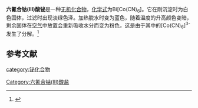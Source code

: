 {{Chembox
|   Name = 六氰合钴(III)酸铋
|CustomizedImage=[[File:Bi3+.svg|File:Bi3+.svg]][[File:Hexacyanocobaltate(III).png|171px]]
|   IUPACName = Bismuth hexacyanocobaltate(III)
|   OtherNames = 钴氰酸铋<br />高钴氰酸铋
| Section1 = {{Chembox Identifiers
|   CASNo = 129062-51-7
|   CASNo_Comment = 四水
|   CASNo_Ref = {{cascite|correct|CAS}}
|   CASNo2 = 669776-23-2
|   CASNo2_Ref = {{cascite|correct|CAS}}
|   CASNo2_Comment = 水合
|   RTECS = 
  }}
| Section2 = {{Chembox Properties
|   Formula = Bi[Co(CN)<sub>6</sub>]
|   MolarMass = 424.021
|   Appearance = 
|   Density = 
|   Solubility = 难溶于水
|   MeltingPt = 
|   BoilingPt = 
  }}
| Section3 = {{Chembox Structure
|   Coordination = 
|   CrystalStruct = 
  }}
| Section7 = {{Chembox Hazards
|   MainHazards = 
|   RPhrases =
|   SPhrases = 
  }}
| Section8 = {{Chembox Related
|   OtherCations = [[铁氰酸铋|铁氰酸铋]]
  }}
}}

'''六氰合钴(III)酸铋'''是一种[[无机化合物|无机化合物]]，[[化学式|化学式]]为Bi[Co(CN)<sub>6</sub>]。它在刚沉淀时为白色固体，过滤时出现淡绿色泽。加热脱水时变为蓝色，随着温度的升高颜色变暗，剩余固体在[[空气|空气]]中放置会重新吸收水分而变为粉色，这是由于其中的[Co(CN)<sub>6</sub>]<sup>3-</sup>发生了分解。<ref>{{cite journal | last=Mathews | first=J. A. | title=UPON BISMUTH COBALTICYANIDE. | journal=Journal of the American Chemical Society | publisher=American Chemical Society (ACS) | volume=22 | issue=5 | year=1900 | issn=0002-7863 | doi=10.1021/ja02043a006 | pages=274–277}}</ref>

==参考文献==
{{reflist}}

{{铋化合物}}
{{无机化合物小作品}}
[[Category:六氰合钴(III)酸盐|Category:六氰合钴(III)酸盐]]
[[category:铋化合物|category:铋化合物]]